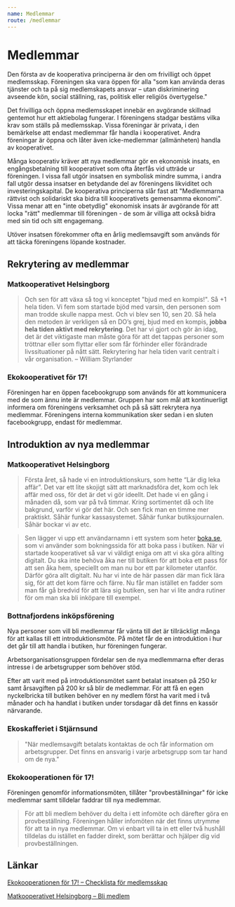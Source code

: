 ```yaml
---
name: Medlemmar
route: /medlemmar
---
```


# Medlemmar

Den första av de kooperativa principerna är den om frivilligt och öppet medlemsskap. Föreningen ska vara öppen för alla "som kan använda deras tjänster och ta på sig medlemskapets ansvar – utan diskriminering avseende kön, social ställning, ras, politisk eller religiös övertygelse."

Det frivilliga och öppna medlemsskapet innebär en avgörande skillnad gentemot hur ett aktiebolag fungerar. I föreningens stadgar bestäms vilka krav som ställs på medlemsskap. Vissa föreningar är privata, i den bemärkelse att endast medlemmar får handla i kooperativet. Andra föreningar är öppna och låter även icke-medlemmar (allmänheten) handla av kooperativet.

Många kooperativ kräver att nya medlemmar gör en ekonomisk insats, en engångsbetalning till kooperativet som ofta återfås vid utträde ur föreningen. I vissa fall utgör insatsen en symbolisk mindre summa, i andra fall utgör dessa insatser en betydande del av föreningens likviditet och investeringskapital. De kooperativa principerna slår fast att "Medlemmarna rättvist och solidariskt ska bidra till kooperativets gemensamma ekonomi". Vissa menar att en "inte obetydlig" ekonomisk insats är avgörande för att locka "rätt" medlemmar till föreningen - de som är villiga att också bidra med sin tid och sitt engagemang.

Utöver insatsen förekommer ofta en årlig medlemsavgift som används för att täcka föreningens löpande kostnader.

## Rekrytering av medlemmar

### Matkooperativet Helsingborg

> Och sen för att växa så tog vi konceptet "bjud med en kompis!". Så +1 hela tiden. Vi fem som startade bjöd med varsin, den personen som man trodde skulle nappa mest. Och vi blev sen 10, sen 20. Så hela den metoden är verkligen så en DO’s grej, bjud med en kompis, **jobba hela tiden aktivt med rekrytering**. Det har vi gjort och gör än idag, det är det viktigaste man måste göra för att det tappas personer som tröttnar eller som flyttar eller som får förhinder eller förändrade livssituationer på nått sätt. Rekrytering har hela tiden varit centralt i vår organisation. – William Styrlander

### Ekokooperativet för 17!

Föreningen har en öppen facebookgrupp som används för att kommunicera med de som ännu inte är medlemmar. Gruppen har som mål att kontinuerligt informera om föreningens verksamhet och på så sätt rekrytera nya medlemmar. Föreningens interna kommunikation sker sedan i en sluten facebookgrupp, endast för medlemmar.

## Introduktion av nya medlemmar

### Matkooperativet Helsingborg

> Första året, så hade vi en introduktionskurs, som hette “Lär dig leka affär”. Det var ett lite skojigt sätt att marknadsföra det, kom och lek affär med oss, för det är det vi gör ideellt. Det hade vi en gång i månaden då, som var på två timmar. Kring sortimentet då och lite bakgrund, varför vi gör det här. Och sen fick man en timme mer praktiskt. Såhär funkar kassasystemet. Såhär funkar butiksjournalen. Såhär bockar vi av etc.

> Sen lägger vi upp ett användarnamn i ett system som heter [boka.se](http://boka.se/), som vi använder som bokningssida för att boka pass i butiken. När vi startade kooperativet så var vi väldigt eniga om att vi ska göra allting digitalt. Du ska inte behöva åka ner till butiken för att boka ett pass för att sen åka hem, speciellt om man nu bor ett par kilometer utanför. Därför göra allt digitalt.
> Nu har vi inte de här passen där man fick lära sig, för att det kom färre och färre. Nu får man istället en fadder som man får gå bredvid för att lära sig butiken, sen har vi lite andra rutiner för om man ska bli inköpare till exempel.

### Bottnafjordens inköpsförening

Nya personer som vill bli medlemmar får vänta till det är tillräckligt många för att kallas till ett introduktionsmöte. På mötet får de en introduktion i hur det går till att handla i butiken, hur föreningen fungerar.

Arbetsorganisationsgruppen fördelar sen de nya medlemmarna efter deras intresse i de arbetsgrupper som behöver stöd.

Efter att varit med på introduktionsmötet samt betalat insatsen på 250 kr samt årsavgiften på 200 kr så blir de medlemmar. För att få en egen nyckelbricka till butiken behöver en ny medlem först ha varit med i två månader och ha handlat i butiken under torsdagar då det finns en kassör närvarande.

### Ekoskafferiet i Stjärnsund

> "När medlemsavgift betalats kontaktas de och får information om arbetsgrupper. Det finns en ansvarig i varje arbetsgrupp som tar hand om de nya."

### Ekokooperationen för 17!

Föreningen genomför informationsmöten, tillåter "provbeställningar" för icke medlemmar samt tilldelar faddrar till nya medlemmar.

> För att bli medlem behöver du delta i ett infomöte och därefter göra en provbeställning. Föreningen håller infomöten när det finns utrymme för att ta in nya medlemmar. Om vi enbart vill ta in ett eller två hushåll tilldelas du istället en fadder direkt, som berättar och hjälper dig vid provbeställningen.

## Länkar

[Ekokooperationen för 17! – Checklista för medlemsskap](https://foodshift.se/uploads/short-url/boPCs18Eu7OvR16N88XCNCbWGDi.pdf)

[Matkooperativet Helsingborg – Bli medlem](https://matkooperativet.se/bli-medlem/)
